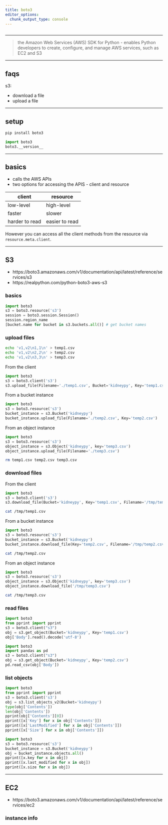 ```yaml
---
title: boto3
editor_options: 
  chunk_output_type: console
---
```


```r
```

*********************************************************************

> the Amazon Web Services (AWS) SDK for Python - enables Python developers to create, configure, and manage AWS services, such as EC2 and S3

*********************************************************************

## faqs

s3:

* download a file
* upload a file

*********************************************************************

## setup

```sh
pip install boto3
```

```python
import boto3
boto3.__version__
```

*********************************************************************

## basics

* calls the AWS APIs  
* two options for accessing the APIS - client and resource

client | resource
------------- | -------------
low-level | high-level
faster | slower
harder to read | easier to read

However you can access all the client methods from the resource via `resource.meta.client`. 

*********************************************************************

## S3

* https://boto3.amazonaws.com/v1/documentation/api/latest/reference/services/s3
* https://realpython.com/python-boto3-aws-s3  

### basics

```python
import boto3
s3 = boto3.resource('s3')
session = boto3.session.Session()
session.region_name
[bucket.name for bucket in s3.buckets.all()] # get bucket names
```

### upload files

```sh
echo 'v1,v2\n1,1\n' > temp1.csv
echo 'v1,v2\n2,2\n' > temp2.csv
echo 'v1,v2\n3,3\n' > temp3.csv
```

From the client

```python
import boto3
s3 = boto3.client('s3')
s3.upload_file(Filename='./temp1.csv', Bucket='kidneypy', Key='temp1.csv')
```

From a bucket instance

```python
import boto3
s3 = boto3.resource('s3')
bucket_instance = s3.Bucket('kidneypy')
bucket_instance.upload_file(Filename='./temp2.csv', Key='temp2.csv')
```

From an object instance

```python
import boto3
s3 = boto3.resource('s3')
object_instance = s3.Object('kidneypy', key='temp3.csv')
object_instance.upload_file(Filename='./temp3.csv')
```

```sh
rm temp1.csv temp2.csv temp3.csv
```

### download files

From the client

```python
import boto3
s3 = boto3.client('s3')
s3.download_file(Bucket='kidneypy', Key='temp1.csv', Filename='/tmp/temp1.csv')
```

```sh
cat /tmp/temp1.csv
```

From a bucket instance

```python
import boto3
s3 = boto3.resource('s3')
bucket_instance = s3.Bucket('kidneypy')
bucket_instance.download_file(Key='temp2.csv', Filename='/tmp/temp2.csv')
```

```sh
cat /tmp/temp2.csv
```

From an object instance

```python
import boto3
s3 = boto3.resource('s3')
object_instance = s3.Object('kidneypy', key='temp3.csv')
object_instance.download_file('/tmp/temp3.csv')
```

```sh
cat /tmp/temp3.csv
```

### read files

```python
import boto3
from pprint import pprint
s3 = boto3.client("s3")
obj = s3.get_object(Bucket='kidneypy', Key='temp1.csv')
obj['Body'].read().decode('utf-8') 
```

```python
import boto3
import pandas as pd
s3 = boto3.client("s3")
obj = s3.get_object(Bucket='kidneypy', Key='temp2.csv')
pd.read_csv(obj['Body'])
```

### list objects

```python
import boto3
from pprint import pprint
s3 = boto3.client('s3')
obj = s3.list_objects_v2(Bucket='kidneypy')
type(obj['Contents'])
len(obj['Contents'])
pprint(obj['Contents'][0])
pprint([x['Key'] for x in obj['Contents']])
pprint([x['LastModified'] for x in obj['Contents']])
pprint([x['Size'] for x in obj['Contents']])
```

```python
import boto3
s3 = boto3.resource('s3')
bucket_instance = s3.Bucket('kidneypy')
obj = bucket_instance.objects.all()
pprint([x.key for x in obj])
pprint([x.last_modified for x in obj])
pprint([x.size for x in obj])
```

*********************************************************************

## EC2

* https://boto3.amazonaws.com/v1/documentation/api/latest/reference/services/ec2

### instance info

